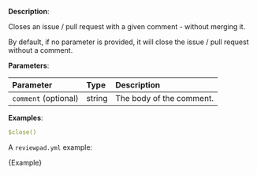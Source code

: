 
**Description**:

Closes an issue / pull request with a given comment - without merging it.

By default, if no parameter is provided, it will close the issue / pull request without a comment.

**Parameters**:

| Parameter             | Type    | Description               |
| :-------------------- | :------ | :------------------------ |
| `comment` (optional)  | string  | The body of the comment.  |

**Examples**:

```yml
$close()
```

A `reviewpad.yml` example:

<CodeBlock language="yml">{Example}</CodeBlock>
